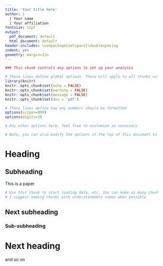 ```yaml
---
title: 'Your title here'
author: |
  | Your name
  | Your affiliation
fontsize: 12pt
output:
  pdf_document: default
  html_document: default
header-includes: \usepackage{setspace}\doublespacing
indent: yes
geometry: margin=1in
---
```



```r
### This chunk controls any options to set up your analysis

# These lines define global options. These will apply to all chunks unless overridden in chunk options
library(knitr)
knitr::opts_chunk$set(echo = FALSE)
knitr::opts_chunk$set(warning = FALSE)
knitr::opts_chunk$set(message = FALSE)
knitr::opts_chunk$set(dev = 'pdf')

# These lines define how any numbers should be formatted
options(scipen=999)
options(digits=3)

# Any other options here, feel free to customize as necessary

# Note, you can also modify the options at the top of this document to change how the output is rendered, see https://bookdown.org/yihui/rmarkdown/pdf-document.html
```

# Heading

## Subheading

This is a paper

```r
# Use this chunk to start loading data, etc. You can make as many chunks as necessary. If a chunk produces a visualization or table then ensure it is at the relevant point in your text.
# I suggest naming chunks with understandable names when possible

```

## Next subheading

### Sub-subheading

# Next heading
and so on